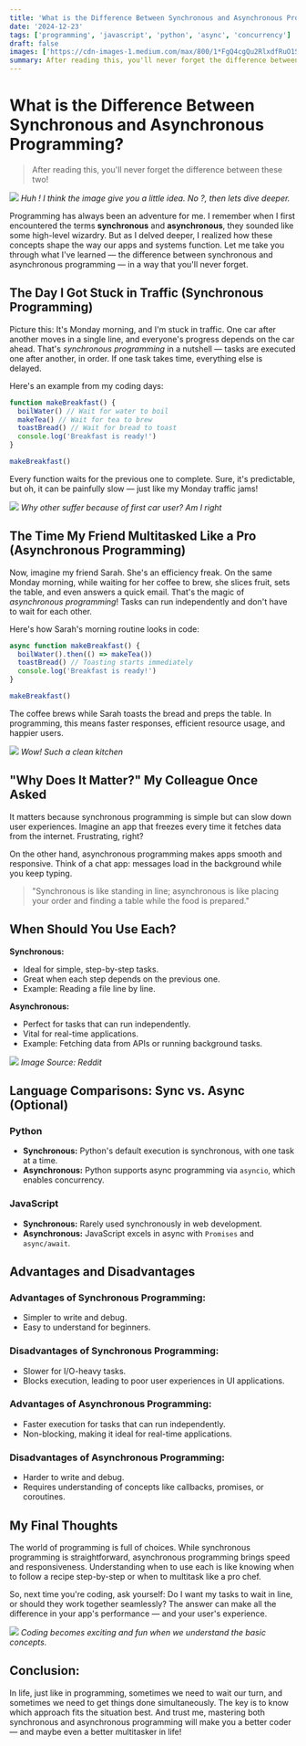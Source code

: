 ```yaml
---
title: 'What is the Difference Between Synchronous and Asynchronous Programming?'
date: '2024-12-23'
tags: ['programming', 'javascript', 'python', 'async', 'concurrency']
draft: false
images: ['https://cdn-images-1.medium.com/max/800/1*FgQ4cgQu2RlxdfRuO1Svuw.png']
summary: After reading this, you'll never forget the difference between these two! This article explains synchronous and asynchronous programming through real-world analogies and practical code examples.
---
```


# What is the Difference Between Synchronous and Asynchronous Programming?

> After reading this, you'll never forget the difference between these two!

![](https://cdn-images-1.medium.com/max/800/1*FgQ4cgQu2RlxdfRuO1Svuw.png)
_Huh ! I think the image give you a little idea. No ?, then lets dive deeper._

Programming has always been an adventure for me. I remember when I first encountered the terms **synchronous** and **asynchronous**, they sounded like some high-level wizardry. But as I delved deeper, I realized how these concepts shape the way our apps and systems function. Let me take you through what I've learned — the difference between synchronous and asynchronous programming — in a way that you'll never forget.

## The Day I Got Stuck in Traffic (Synchronous Programming)

Picture this: It's Monday morning, and I'm stuck in traffic. One car after another moves in a single line, and everyone's progress depends on the car ahead. That's _synchronous programming_ in a nutshell — tasks are executed one after another, in order. If one task takes time, everything else is delayed.

Here's an example from my coding days:

```javascript
function makeBreakfast() {
  boilWater() // Wait for water to boil
  makeTea() // Wait for tea to brew
  toastBread() // Wait for bread to toast
  console.log('Breakfast is ready!')
}

makeBreakfast()
```

Every function waits for the previous one to complete. Sure, it's predictable, but oh, it can be painfully slow — just like my Monday traffic jams!

![](https://cdn-images-1.medium.com/max/800/1*0AdGp4JLcu5Ybo4-ycjKOw.jpeg)
_Why other suffer because of first car user? Am I right_

## The Time My Friend Multitasked Like a Pro (Asynchronous Programming)

Now, imagine my friend Sarah. She's an efficiency freak. On the same Monday morning, while waiting for her coffee to brew, she slices fruit, sets the table, and even answers a quick email. That's the magic of _asynchronous programming_! Tasks can run independently and don't have to wait for each other.

Here's how Sarah's morning routine looks in code:

```javascript
async function makeBreakfast() {
  boilWater().then(() => makeTea())
  toastBread() // Toasting starts immediately
  console.log('Breakfast is ready!')
}

makeBreakfast()
```

The coffee brews while Sarah toasts the bread and preps the table. In programming, this means faster responses, efficient resource usage, and happier users.

![](https://cdn-images-1.medium.com/max/800/1*aEgltBtxpO4ZmANI_2aw1A.jpeg)
_Wow! Such a clean kitchen_

## "Why Does It Matter?" My Colleague Once Asked

It matters because synchronous programming is simple but can slow down user experiences. Imagine an app that freezes every time it fetches data from the internet. Frustrating, right?

On the other hand, asynchronous programming makes apps smooth and responsive. Think of a chat app: messages load in the background while you keep typing.

> "Synchronous is like standing in line; asynchronous is like placing your order and finding a table while the food is prepared."

## When Should You Use Each?

**Synchronous:**

- Ideal for simple, step-by-step tasks.
- Great when each step depends on the previous one.
- Example: Reading a file line by line.

**Asynchronous:**

- Perfect for tasks that can run independently.
- Vital for real-time applications.
- Example: Fetching data from APIs or running background tasks.

![](https://cdn-images-1.medium.com/max/800/1*3hGRsW3u7DlMWOYpv2rwGw.jpeg)
_Image Source: Reddit_

## Language Comparisons: Sync vs. Async (Optional)

### Python

- **Synchronous:** Python's default execution is synchronous, with one task at a time.
- **Asynchronous:** Python supports async programming via `asyncio`, which enables concurrency.

### JavaScript

- **Synchronous:** Rarely used synchronously in web development.
- **Asynchronous:** JavaScript excels in async with `Promises` and `async/await`.

## Advantages and Disadvantages

### Advantages of Synchronous Programming:

- Simpler to write and debug.
- Easy to understand for beginners.

### Disadvantages of Synchronous Programming:

- Slower for I/O-heavy tasks.
- Blocks execution, leading to poor user experiences in UI applications.

### Advantages of Asynchronous Programming:

- Faster execution for tasks that can run independently.
- Non-blocking, making it ideal for real-time applications.

### Disadvantages of Asynchronous Programming:

- Harder to write and debug.
- Requires understanding of concepts like callbacks, promises, or coroutines.

## My Final Thoughts

The world of programming is full of choices. While synchronous programming is straightforward, asynchronous programming brings speed and responsiveness. Understanding when to use each is like knowing when to follow a recipe step-by-step or when to multitask like a pro chef.

So, next time you're coding, ask yourself: Do I want my tasks to wait in line, or should they work together seamlessly? The answer can make all the difference in your app's performance — and your user's experience.

![](https://cdn-images-1.medium.com/max/800/1*mDgy5VQavkR_n5W-07NRwg.jpeg)
_Coding becomes exciting and fun when we understand the basic concepts._

## Conclusion:

In life, just like in programming, sometimes we need to wait our turn, and sometimes we need to get things done simultaneously. The key is to know which approach fits the situation best. And trust me, mastering both synchronous and asynchronous programming will make you a better coder — and maybe even a better multitasker in life!
